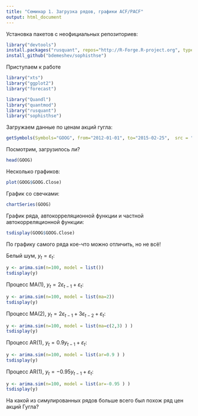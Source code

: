 ```yaml
---
title: "Семинар 1. Загрузка рядов, графики ACF/PACF"
output: html_document
---
```


Установка пакетов с неофициальных репозиториев:
```r
library("devtools")
install.packages("rusquant", repos="http://R-Forge.R-project.org", type="source")
install_github("bdemeshev/sophisthse")
```

Приступаем к работе
```r
library("xts")
library("ggplot2")
library("forecast")

library("Quandl")
library("quantmod")
library("rusquant")
library("sophisthse")
```

Загружаем данные по ценам акций гугла:
```r
getSymbols(Symbols="GOOG", from="2012-01-01", to="2015-02-25",  src = "google")
```

Посмотрим, загрузилось ли?
```r
head(GOOG)
```

Несколько графиков:
```r
plot(GOOG$GOOG.Close)
```

График со свечками:
```r
chartSeries(GOOG)
```

График ряда, автокорреляционной функции и частной автокорреляционной функции:
```r
tsdisplay(GOOG$GOOG.Close)
```


По графику самого ряда кое-что можно отличить, но не всё!

Белый шум, $y_t=\varepsilon_t$:
```r
y <- arima.sim(n=100, model = list())
tsdisplay(y)
```

Процесс MA(1), $y_t=2\varepsilon_{t-1}+\varepsilon_t$:
```r
y <- arima.sim(n=100, model = list(ma=2))
tsdisplay(y)
```

Процесс MA(2), $y_t=2\varepsilon_{t-1}+3\varepsilon_{t-2}+\varepsilon_t$:
```r
y <- arima.sim(n=100, model = list(ma=c(2,3) ) )
tsdisplay(y)
```


Процесс AR(1), $y_t=0.9y_{t-1}+\varepsilon_t$:
```r
y <- arima.sim(n=100, model = list(ar=0.9 ) )
tsdisplay(y)
```


Процесс AR(1), $y_t=-0.95y_{t-1}+\varepsilon_t$:
```r
y <- arima.sim(n=100, model = list(ar=-0.95 ) )
tsdisplay(y)
```

На какой из симулированных рядов больше всего был похож ряд цен акций Гугла?


